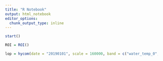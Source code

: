 ```yaml
---
title: "R Notebook"
output: html_notebook
editor_options: 
  chunk_output_type: inline
---
```

 
```r

start()

ROI = ROI()

lop = hycom(date = "20190101", scale = 160000, band = c("water_temp_0", "velocity_u_0" ), interval = 20)


```


```r


```

